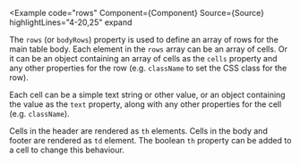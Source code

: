 
<Example
  code="rows"
  Component={Component}
  Source={Source}
  highlightLines="4-20,25"
  expand
>
  The `rows` (or `bodyRows`) property is used to define an array of rows for
  the main table body. Each element in the `rows` array can be an array of
  cells. Or it can be an object containing an array of cells as the `cells`
  property and any other properties for the row (e.g. `className` to set the
  CSS class for the row).

  Each cell can be a simple text string or other value, or an object
  containing the value as the `text` property, along with any other properties
  for the cell (e.g. `className`).

  Cells in the header are rendered as `th` elements.  Cells in the body and
  footer are rendered as `td` element.  The boolean `th` property can be added
  to a cell to change this behaviour.
</Example>
